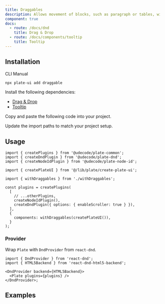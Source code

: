 ```yaml
---
title: Draggables
description: Allows movement of blocks, such as paragraph or tables, within the editor.
component: true
docs:
  - route: /docs/dnd
    title: Drag & Drop
  - route: /docs/components/tooltip
    title: Tooltip
---
```


<ComponentPreview name="playground-demo" id="dnd" />

## Installation

<Tabs defaultValue="cli">

<TabsList>
<TabsTrigger value="cli">CLI</TabsTrigger>
<TabsTrigger value="manual">Manual</TabsTrigger>
</TabsList>
<TabsContent value="cli">

```bash
npx plate-ui add draggable
```

</TabsContent>

<TabsContent value="manual">

<Steps>

<Step>

Install the following dependencies:

- [Drag & Drop](/docs/dnd)
- [Tooltip](/docs/components/tooltip)

</Step>

<Step>

Copy and paste the following code into your project.

</Step>

<ComponentSource name="draggable" />
<ComponentSource name="with-draggables" />

<Step>

Update the import paths to match your project setup.

</Step>

</Steps>

</TabsContent>

</Tabs>

## Usage

```tsx
import { createPlugins } from '@udecode/plate-common';
import { createDndPlugin } from '@udecode/plate-dnd';
import { createNodeIdPlugin } from '@udecode/plate-node-id';

import { createPlateUI } from '@/lib/plate/create-plate-ui';

import { withDraggables } from './withDraggables';

const plugins = createPlugins(
  [
    // ...otherPlugins,
    createNodeIdPlugin(),
    createDndPlugin({ options: { enableScroller: true } }),
  ],
  {
    components: withDraggables(createPlateUI()),
  }
);
```

### Provider

Wrap `Plate` with `DndProvider` from `react-dnd`.

```tsx
import { DndProvider } from 'react-dnd';
import { HTML5Backend } from 'react-dnd-html5-backend';

<DndProvider backend={HTML5Backend}>
  <Plate plugins={plugins} />
</DndProvider>;
```

## Examples

<ComponentSource src="../../templates/next-template/src/components/plate/editor.tsx" />
